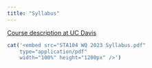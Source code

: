 ```yaml
---
title: "Syllabus"
---
```


[\faIcon{book} Course description at UC Davis](https://statistics.ucdavis.edu/expanded-descriptions/104)

```r
cat('<embed src="STA104 WQ 2023 Syllabus.pdf" 
    type="application/pdf" 
    width="100%" height="1200px" />')
```
 
 